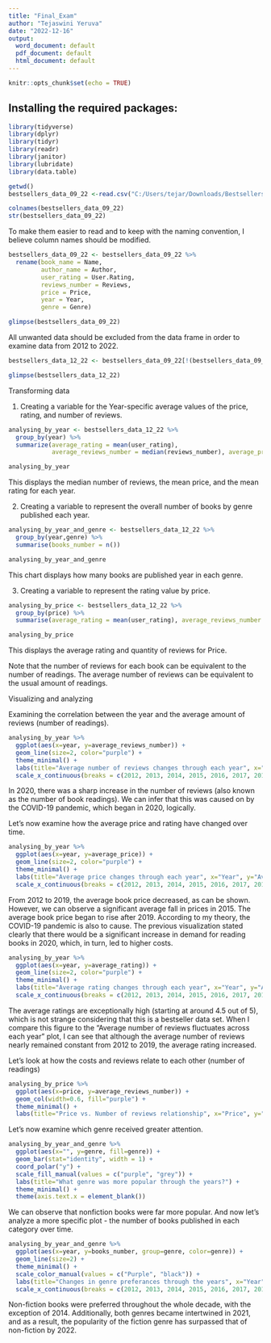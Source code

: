 ---
title: "Final_Exam"
author: "Tejaswini Yeruva"
date: "2022-12-16"
output:
  word_document: default
  pdf_document: default
  html_document: default
---

```{r setup, include=FALSE}
knitr::opts_chunk$set(echo = TRUE)
```

## Installing the required packages:

```{r}
library(tidyverse)
library(dplyr)
library(tidyr)
library(readr)
library(janitor)
library(lubridate)
library(data.table)

```

```{r}
getwd()
bestsellers_data_09_22 <-read.csv("C:/Users/tejar/Downloads/Bestsellers.csv")

colnames(bestsellers_data_09_22)
str(bestsellers_data_09_22)

```

To make them easier to read and to keep with the naming convention, I believe column names should be modified.

```{r}
bestsellers_data_09_22 <- bestsellers_data_09_22 %>%
  rename(book_name = Name,
         author_name = Author,
         user_rating = User.Rating,
         reviews_number = Reviews,
         price = Price,
         year = Year,
         genre = Genre)

glimpse(bestsellers_data_09_22)

```

All unwanted data should be excluded from the data frame in order to examine data from 2012 to 2022.

```{r}
bestsellers_data_12_22 <- bestsellers_data_09_22[!(bestsellers_data_09_22$year < 2012),]

glimpse(bestsellers_data_12_22)
```

Transforming data

1. Creating a variable for the Year-specific average values of the price, rating, and number of reviews.

```{r}
analysing_by_year <- bestsellers_data_12_22 %>%
  group_by(year) %>%
  summarize(average_rating = mean(user_rating),
            average_reviews_number = median(reviews_number), average_price = mean(price))

analysing_by_year

```

This displays the median number of reviews, the mean price, and the mean rating for each year.


2. Creating a variable to represent the overall number of books by genre published each year.

```{r}
analysing_by_year_and_genre <- bestsellers_data_12_22 %>%
  group_by(year,genre) %>%
  summarise(books_number = n())

analysing_by_year_and_genre

```

This chart displays how many books are published year in each genre.

3. Creating a variable to represent the rating value by price.

```{r}
analysing_by_price <- bestsellers_data_12_22 %>%
  group_by(price) %>%
  summarise(average_rating = mean(user_rating), average_reviews_number = median(reviews_number))

analysing_by_price

```

This displays the average rating and quantity of reviews for Price.

Note that the number of reviews for each book can be equivalent to the number of readings. The average number of reviews can be equivalent to the usual amount of readings.

Visualizing and analyzing

Examining the correlation between the year and the average amount of reviews (number of readings).

```{r}
analysing_by_year %>%
  ggplot(aes(x=year, y=average_reviews_number)) +
  geom_line(size=2, color="purple") +
  theme_minimal() +
  labs(title="Average number of reviews changes through each year", x="Year", y="Average number of reviews") +
  scale_x_continuous(breaks = c(2012, 2013, 2014, 2015, 2016, 2017, 2018, 2019, 2020, 2021, 2022))

```

In 2020, there was a sharp increase in the number of reviews (also known as the number of book readings). We can infer that this was caused on by the COVID-19 pandemic, which began in 2020, logically.


Let's now examine how the average price and rating have changed over time.

```{r}
analysing_by_year %>%
  ggplot(aes(x=year, y=average_price)) + 
  geom_line(size=2, color="purple") +
  theme_minimal() +
  labs(title="Average price changes through each year", x="Year", y="Average price") +
  scale_x_continuous(breaks = c(2012, 2013, 2014, 2015, 2016, 2017, 2018, 2019, 2020, 2021, 2022))

```

From 2012 to 2019, the average book price decreased, as can be shown. However, we can observe a significant average fall in prices in 2015. The average book price began to rise after 2019. According to my theory, the COVID-19 pandemic is also to cause. The previous visualization stated clearly that there would be a significant increase in demand for reading books in 2020, which, in turn, led to higher costs.

```{r}
analysing_by_year %>%
  ggplot(aes(x=year, y=average_rating)) +
  geom_line(size=2, color="purple") +
  theme_minimal() +
  labs(title="Average rating changes through each year", x="Year", y="Average ratings") +
  scale_x_continuous(breaks = c(2012, 2013, 2014, 2015, 2016, 2017, 2018, 2019, 2020, 2021, 2022))

```

The average ratings are exceptionally high (starting at around 4.5 out of 5), which is not strange considering that this is a bestseller data set. When I compare this figure to the "Average number of reviews fluctuates across each year" plot, I can see that although the average number of reviews nearly remained constant from 2012 to 2019, the average rating increased.

Let's look at how the costs and reviews relate to each other (number of readings)

```{r}
analysing_by_price %>%
  ggplot(aes(x=price, y=average_reviews_number)) +
  geom_col(width=0.6, fill="purple") +
  theme_minimal() +
  labs(title="Price vs. Number of reviews relationship", x="Price", y="Average number of reviews")

```

Let's now examine which genre received greater attention.

```{r}
analysing_by_year_and_genre %>%
  ggplot(aes(x="", y=genre, fill=genre)) +
  geom_bar(stat="identity", width = 1) +
  coord_polar("y") + 
  scale_fill_manual(values = c("purple", "grey")) +
  labs(title="What genre was more popular through the years?") +
  theme_minimal() +
  theme(axis.text.x = element_blank())

```

We can observe that nonfiction books were far more popular. And now let's analyze a more specific plot - the number of books published in each category over time.

```{r}
analysing_by_year_and_genre %>%
  ggplot(aes(x=year, y=books_number, group=genre, color=genre)) +
  geom_line(size=2) +
  theme_minimal() +
  scale_color_manual(values = c("Purple", "black")) + 
  labs(title="Changes in genre preferances through the years", x="Year", y="Number of books") +
  scale_x_continuous(breaks = c(2012, 2013, 2014, 2015, 2016, 2017, 2018, 2019, 2020, 2021, 2022))

```

Non-fiction books were preferred throughout the whole decade, with the exception of 2014. Additionally, both genres became intertwined in 2021, and as a result, the popularity of the fiction genre has surpassed that of non-fiction by 2022.
